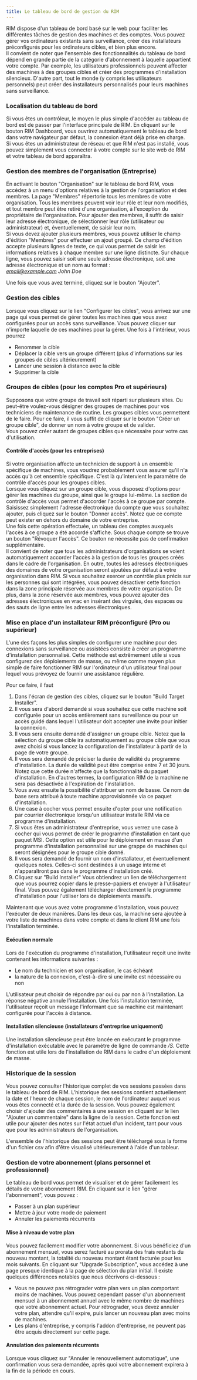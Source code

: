 ```yaml
---
title: Le tableau de bord de gestion du RIM
---
```



RIM dispose d'un tableau de bord basé sur le web pour faciliter les différentes tâches de gestion des machines et des comptes. Vous pouvez gérer vos ordinateurs existants sans surveillance, créer des installateurs préconfigurés pour les ordinateurs cibles, et bien plus encore.  
Il convient de noter que l'ensemble des fonctionnalités du tableau de bord dépend en grande partie de la catégorie d'abonnement à laquelle appartient votre compte. Par exemple, les utilisateurs professionnels peuvent affecter des machines à des groupes cibles et créer des programmes d'installation silencieux. D'autre part, tout le monde (y compris les utilisateurs personnels) peut créer des installateurs personnalisés pour leurs machines sans surveillance.

### Localisation du tableau de bord

Si vous êtes un contrôleur, le moyen le plus simple d'accéder au tableau de bord est de passer par l'interface principale de RIM. En cliquant sur le bouton RIM Dashboard, vous ouvrirez automatiquement le tableau de bord dans votre navigateur par défaut, la connexion étant déjà prise en charge.  
Si vous êtes un administrateur de réseau et que RIM n'est pas installé, vous pouvez simplement vous connecter à votre compte sur le site web de RIM et votre tableau de bord apparaîtra.

### Gestion des membres de l'organisation (Entreprise)

En activant le bouton "Organisation" sur le tableau de bord RIM, vous accédez à un menu d'options relatives à la gestion de l'organisation et des membres. La page "Membres" répertorie tous les membres de votre organisation. Tous les membres peuvent voir leur rôle et leur nom modifiés, et tout membre peut être retiré d'une organisation, à l'exception du propriétaire de l'organisation. Pour ajouter des membres, il suffit de saisir leur adresse électronique, de sélectionner leur rôle (utilisateur ou administrateur) et, éventuellement, de saisir leur nom.  
Si vous devez ajouter plusieurs membres, vous pouvez utiliser le champ d'édition "Membres" pour effectuer un ajout groupé. Ce champ d'édition accepte plusieurs lignes de texte, ce qui vous permet de saisir les informations relatives à chaque membre sur une ligne distincte. Sur chaque ligne, vous pouvez saisir soit une seule adresse électronique, soit une adresse électronique et un nom au format :  
*email@example.com John Doe*

Une fois que vous avez terminé, cliquez sur le bouton "Ajouter". 


### Gestion des cibles

Lorsque vous cliquez sur le lien "Configurer les cibles", vous arrivez sur une page qui vous permet de gérer toutes les machines que vous avez configurées pour un accès sans surveillance. Vous pouvez cliquer sur n'importe laquelle de ces machines pour la gérer. Une fois à l'intérieur, vous pourrez
* Renommer la cible
* Déplacer la cible vers un groupe différent (plus d'informations sur les groupes de cibles ultérieurement)
* Lancer une session à distance avec la cible
* Supprimer la cible

### Groupes de cibles (pour les comptes Pro et supérieurs)

Supposons que votre groupe de travail soit réparti sur plusieurs sites. Ou peut-être voulez-vous désigner des groupes de machines pour vos techniciens de maintenance de routine. Les groupes cibles vous permettent de le faire. Pour ce faire, il vous suffit de cliquer sur le bouton "Créer un groupe cible", de donner un nom à votre groupe et de valider.  
Vous pouvez créer autant de groupes cibles que nécessaire pour votre cas d'utilisation. 

#### Contrôle d'accès (pour les entreprises)

Si votre organisation affecte un technicien de support à un ensemble spécifique de machines, vous voudrez probablement vous assurer qu'il n'a accès qu'à cet ensemble spécifique. C'est là qu'intervient le paramètre de contrôle d'accès pour les groupes cibles.  
Lorsque vous cliquez sur un groupe cible, vous disposez d'options pour gérer les machines du groupe, ainsi que le groupe lui-même. La section de contrôle d'accès vous permet d'accorder l'accès à ce groupe par compte. Saisissez simplement l'adresse électronique du compte que vous souhaitez ajouter, puis cliquez sur le bouton "Donner accès". Notez que ce compte peut exister en dehors du domaine de votre entreprise.  
Une fois cette opération effectuée, un tableau des comptes auxquels l'accès à ce groupe a été accordé s'affiche. Sous chaque compte se trouve un bouton "Révoquer l'accès". Ce bouton ne nécessite pas de confirmation supplémentaire.  
Il convient de noter que tous les administrateurs d'organisations se voient automatiquement accorder l'accès à la gestion de tous les groupes créés dans le cadre de l'organisation. En outre, toutes les adresses électroniques des domaines de votre organisation seront ajoutées par défaut à votre organisation dans RIM. Si vous souhaitez exercer un contrôle plus précis sur les personnes qui sont intégrées, vous pouvez désactiver cette fonction dans la zone principale réservée aux membres de votre organisation. De plus, dans la zone réservée aux membres, vous pouvez ajouter des adresses électroniques en vrac en insérant des virgules, des espaces ou des sauts de ligne entre les adresses électroniques.

### Mise en place d'un installateur RIM préconfiguré (Pro ou supérieur)

L'une des façons les plus simples de configurer une machine pour des connexions sans surveillance ou assistées consiste à créer un programme d'installation personnalisé. Cette méthode est extrêmement utile si vous configurez des déploiements de masse, ou même comme moyen plus simple de faire fonctionner RIM sur l'ordinateur d'un utilisateur final pour lequel vous prévoyez de fournir une assistance régulière.

Pour ce faire, il faut
1. Dans l'écran de gestion des cibles, cliquez sur le bouton "Build Target Installer".
1. Il vous sera d'abord demandé si vous souhaitez que cette machine soit configurée pour un accès entièrement sans surveillance ou pour un accès guidé dans lequel l'utilisateur doit accepter une invite pour initier la connexion.
1. Il vous sera ensuite demandé d'assigner un groupe cible. Notez que la sélection du groupe cible ira automatiquement au groupe cible que vous avez choisi si vous lancez la configuration de l'installateur à partir de la page de votre groupe.
1. Il vous sera demandé de préciser la durée de validité du programme d'installation. La durée de validité peut être comprise entre 7 et 30 jours. Notez que cette durée n'affecte que la fonctionnalité du paquet d'installation. En d'autres termes, la configuration RIM de la machine ne sera pas désactivée à l'expiration de l'installation.
1. Vous avez ensuite la possibilité d'attribuer un nom de basse. Ce nom de base sera attribué à toute machine approvisionnée via ce paquet d'installation.
1. Une case à cocher vous permet ensuite d'opter pour une notification par courrier électronique lorsqu'un utilisateur installe RIM via ce programme d'installation.
1. Si vous êtes un administrateur d'entreprise, vous verrez une case à cocher qui vous permet de créer le programme d'installation en tant que paquet MSI. Cette option est utile pour le déploiement en masse d'un programme d'installation personnalisé sur une grappe de machines qui seront désignées pour le groupe cible donné.
1. Il vous sera demandé de fournir un nom d'installateur, et éventuellement quelques notes. Celles-ci sont destinées à un usage interne et n'apparaîtront pas dans le programme d'installation créé.
1. Cliquez sur "Build Installer" Vous obtiendrez un lien de téléchargement que vous pourrez copier dans le presse-papiers et envoyer à l'utilisateur final. Vous pouvez également télécharger directement le programme d'installation pour l'utiliser lors de déploiements massifs.

Maintenant que vous avez votre programme d'installation, vous pouvez l'exécuter de deux manières. Dans les deux cas, la machine sera ajoutée à votre liste de machines dans votre compte et dans le client RIM une fois l'installation terminée.

#### Exécution normale

Lors de l'exécution du programme d'installation, l'utilisateur reçoit une invite contenant les informations suivantes :
* Le nom du technicien et son organisation, le cas échéant
* la nature de la connexion, c'est-à-dire si une invite est nécessaire ou non

L'utilisateur peut choisir de répondre par oui ou par non à l'installation. La réponse négative annule l'installation. Une fois l'installation terminée, l'utilisateur reçoit un message l'informant que sa machine est maintenant configurée pour l'accès à distance.

#### Installation silencieuse (installateurs d'entreprise uniquement)

Une installation silencieuse peut être lancée en exécutant le programme d'installation exécutable avec le paramètre de ligne de commande */S*. Cette fonction est utile lors de l'installation de RIM dans le cadre d'un déploiement de masse.

### Historique de la session

Vous pouvez consulter l'historique complet de vos sessions passées dans le tableau de bord de RIM. L'historique des sessions contient actuellement la date et l'heure de chaque session, le nom de l'ordinateur auquel vous vous êtes connecté et la durée de la session. Vous pouvez également choisir d'ajouter des commentaires à une session en cliquant sur le lien "Ajouter un commentaire" dans la ligne de la session. Cette fonction est utile pour ajouter des notes sur l'état actuel d'un incident, tant pour vous que pour les administrateurs de l'organisation.

L'ensemble de l'historique des sessions peut être téléchargé sous la forme d'un fichier csv afin d'être visualisé ultérieurement à l'aide d'un tableur.

### Gestion de votre abonnement (plans personnel et professionnel)

Le tableau de bord vous permet de visualiser et de gérer facilement les détails de votre abonnement RIM. En cliquant sur le lien "gérer l'abonnement", vous pouvez :
* Passer à un plan supérieur
* Mettre à jour votre mode de paiement
* Annuler les paiements récurrents

#### Mise à niveau de votre plan

Vous pouvez facilement modifier votre abonnement. Si vous bénéficiez d'un abonnement mensuel, vous serez facturé au prorata des frais restants du nouveau montant, la totalité du nouveau montant étant facturée pour les mois suivants. En cliquant sur "Upgrade Subscription", vous accédez à une page presque identique à la page de sélection du plan initial. Il existe quelques différences notables que nous décrivons ci-dessous :
* Vous ne pouvez pas rétrograder votre plan vers un plan comportant moins de machines. Vous pouvez cependant passer d'un abonnement mensuel à un abonnement annuel avec le même nombre de machines que votre abonnement actuel. Pour rétrograder, vous devez annuler votre plan, attendre qu'il expire, puis lancer un nouveau plan avec moins de machines.
* Les plans d'entreprise, y compris l'addon d'entreprise, ne peuvent pas être acquis directement sur cette page.

#### Annulation des paiements récurrents

Lorsque vous cliquez sur "Annuler le renouvellement automatique", une confirmation vous sera demandée, après quoi votre abonnement expirera à la fin de la période en cours.
